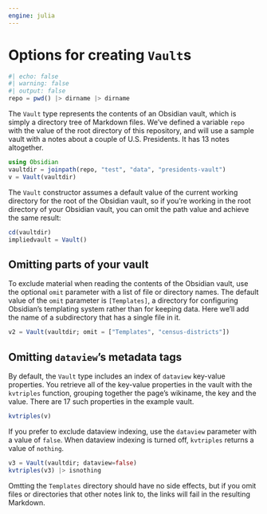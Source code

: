 ```yaml
---
engine: julia
---
```


# Options for creating `Vault`s


```julia
#| echo: false
#| warning: false
#| output: false
repo = pwd() |> dirname |> dirname
```


The `Vault` type represents the contents of an Obsidian vault, which is simply a directory tree of Markdown files. We've defined a variable `repo` with the value of the root directory of this repository, and will use a sample vault with a notes about a couple of U.S. Presidents. It has 13 notes altogether.


```julia
using Obsidian
vaultdir = joinpath(repo, "test", "data", "presidents-vault")
v = Vault(vaultdir)
```

::: {.callout-tip title="A shorthand"}
The `Vault` constructor assumes a default value of the current working directory for the root of the Obsidian vault, so if you're working in the root directory of your Obsidian vault, you can omit the path value and achieve the same result:


```julia
cd(vaultdir)
impliedvault = Vault()
```
:::


## Omitting parts of your vault

To exclude material when reading the contents of the Obsidian vault, use the optional `omit` parameter with a list of file or directory names. The default value of the `omit` parameter is `[Templates]`, a directory for configuring Obsidian's templating system rather than for keeping data.  Here we'll add the name of a subdirectory that has a single file in it.

```julia
v2 = Vault(vaultdir; omit = ["Templates", "census-districts"])
```



## Omitting `dataview`'s metadata tags


By default, the `Vault` type includes an index of `dataview` key-value properties. You retrieve all of the key-value properties in the vault with the `kvtriples` function, grouping together the page's wikiname, the key and the value. There are 17 such properties in the example vault.

```julia
kvtriples(v)
```


If you prefer to exclude dataview indexing, use the `dataview` parameter with a value of `false`. When dataview indexing is turned off, `kvtriples` returns a value of `nothing`.

```julia
v3 = Vault(vaultdir; dataview=false)
kvtriples(v3) |> isnothing
```


::: {.callout-caution }
Omtting the `Templates` directory should have no side effects, but if you omit files or directories that other notes link to, the links will fail in the resulting Markdown.
:::